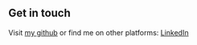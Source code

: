 ## Get in touch

Visit [my github](https://github.com/gopindex?tab=repositories) or find me on other platforms: [LinkedIn](https://www.linkedin.com/in/gopinath-muthukrishnan/)
